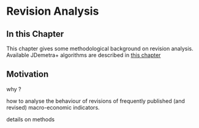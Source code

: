 # Revision Analysis {.unnumbered #m-revs}

## In this Chapter

This chapter gives some methodological background on revision analysis. Available JDemetra+ algorithms are described in [this chapter](#m-revs)

## Motivation

why ? 

how to analyse the behaviour of revisions of frequently published (and revised) macro-economic indicators.


details on methods 

